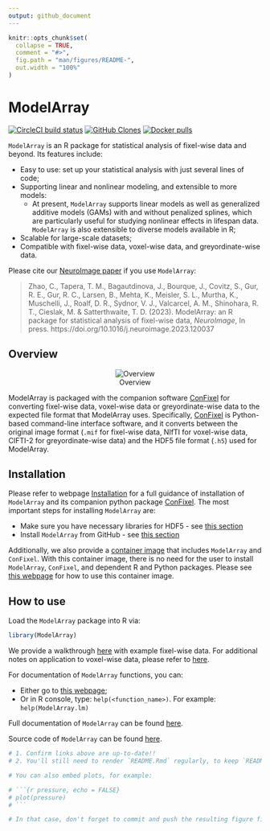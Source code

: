 ```yaml
---
output: github_document
---
```


<!-- TODO README.md is generated from README.Rmd. Please edit that file -->

```r
knitr::opts_chunk$set(
  collapse = TRUE,
  comment = "#>",
  fig.path = "man/figures/README-",
  out.width = "100%"
)
```

# ModelArray

<!-- badges: start -->
[![CircleCI build status](https://circleci.com/gh/PennLINC/ModelArray.svg?style=svg)](https://circleci.com/gh/PennLINC/ModelArray)
[![GitHub Clones](https://img.shields.io/badge/dynamic/json?color=success&label=Clone&query=count&url=https://gist.githubusercontent.com/zhao-cy/374b45552335a37d6bd613359eb9bf67/raw/clone.json&logo=github)](https://github.com/MShawon/github-clone-count-badge)
[![Docker pulls](https://img.shields.io/docker/pulls/pennlinc/modelarray_confixel.svg)](https://hub.docker.com/r/pennlinc/modelarray_confixel)
<!-- badges: end -->

`ModelArray` is an R package for statistical analysis of fixel-wise data and beyond. Its features include:

* Easy to use: set up your statistical analysis with just several lines of code;
* Supporting linear and nonlinear modeling, and extensible to more models: 
  * At present, `ModelArray` supports linear models as well as generalized additive models (GAMs) with and without penalized splines, which are particularly useful for studying nonlinear effects in lifespan data. `ModelArray` is also extensible to diverse models available in R;
* Scalable for large-scale datasets;
* Compatible with fixel-wise data, voxel-wise data, and greyordinate-wise data.

Please cite our [NeuroImage paper](https://doi.org/10.1016/j.neuroimage.2023.120037) if you use `ModelArray`: 

> Zhao, C., Tapera, T. M., Bagautdinova, J., Bourque, J., Covitz, S., Gur, R. E., Gur, R. C., Larsen, B., Mehta, K., Meisler, S. L., Murtha, K., Muschelli, J., Roalf, D. R., Sydnor, V. J., Valcarcel, A. M., Shinohara, R. T., Cieslak, M. & Satterthwaite, T. D. (2023). ModelArray: an R package for statistical analysis of fixel-wise data, _NeuroImage_, In press. https://doi.org/10.1016/j.neuroimage.2023.120037


## Overview

<center>

![Overview](vignettes/overview_structure.png)

</center>

ModelArray is packaged with the companion software [ConFixel](https://github.com/PennLINC/ConFixel) for converting fixel-wise data, voxel-wise data or greyordinate-wise data to the expected file format that ModelArray uses. Specifically, [ConFixel](https://github.com/PennLINC/ConFixel) is Python-based command-line interface software, and it converts between the original image format (`.mif` for fixel-wise data, NIfTI for voxel-wise data, CIFTI-2 for greyordinate-wise data) and the HDF5 file format (`.h5`) used for ModelArray.

<!-- if there is any changes in this overview section, please also update ConFixel's frontpage! -->

## Installation
Please refer to webpage [Installation](https://pennlinc.github.io/ModelArray/articles/installations.html) for a full guidance of installation of `ModelArray` and its companion python package [ConFixel](https://github.com/PennLINC/ConFixel). The most important steps for installing `ModelArray` are:

* Make sure you have necessary libraries for HDF5 - see [this section](https://pennlinc.github.io/ModelArray/articles/installations.html#install-hdf5-libraries-in-the-system)
* Install `ModelArray` from GitHub - see [this section](https://pennlinc.github.io/ModelArray/articles/installations.html#install-modelarray-r-package-from-github)

Additionally, we also provide a [container image](https://hub.docker.com/r/pennlinc/modelarray_confixel) that includes `ModelArray` and `ConFixel`. With this container image, there is no need for the user to install `ModelArray`, `ConFixel`, and dependent R and Python packages. Please see [this webpage](https://pennlinc.github.io/ModelArray/articles/container.html) for how to use this container image.

<!-- check above links work, esp those with section titles!!! -->

## How to use
Load the `ModelArray` package into R via:
```r
library(ModelArray)
```

We provide a walkthrough [here](https://pennlinc.github.io/ModelArray/articles/walkthrough.html) with example fixel-wise data. For additional notes on application to voxel-wise data, please refer to [here](https://pennlinc.github.io/ModelArray/articles/voxel-wise_data.html).

For documentation of `ModelArray` functions, you can:

* Either go to [this webpage](https://pennlinc.github.io/ModelArray/reference/index.html);
* Or in R console, type: `help(<function_name>)`. For example: `help(ModelArray.lm)`

Full documentation of `ModelArray` can be found [here](https://pennlinc.github.io/ModelArray/).

Source code of `ModelArray` can be found [here](https://github.com/PennLINC/ModelArray).


```r
# 1. Confirm links above are up-to-date!!
# 2. You'll still need to render `README.Rmd` regularly, to keep `README.md` up-to-date. `devtools::build_readme()` is handy for this. You could also use GitHub Actions to re-render `README.Rmd` every time you push. An example workflow can be found here: <https://github.com/r-lib/actions/tree/master/examples>.

# You can also embed plots, for example:

# ```{r pressure, echo = FALSE}
# plot(pressure)
# ```

# In that case, don't forget to commit and push the resulting figure files, so they display on GitHub and CRAN.


```




